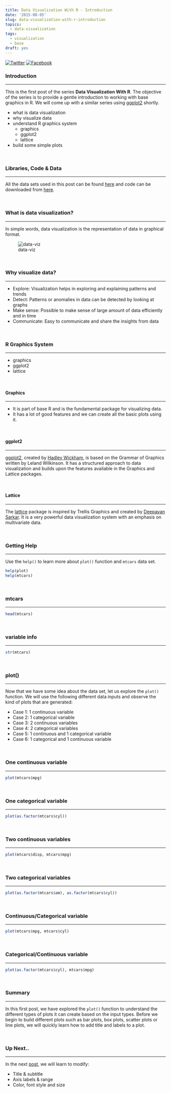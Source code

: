 ```yaml
---
title: Data Visualization With R - Introduction
date: '2015-08-05'
slug: data-visualization-with-r-introduction
topics:
  - data-visualization
tags:
  - visualization
  - base
draft: yes
---
```


[![Twitter](http://i.imgur.com/tXSoThF.png)](https://twitter.com/login?redirect_after_login=%2Fhome%3Fstatus)
[![Facebook](http://i.imgur.com/P3YfQoD.png)](https://www.facebook.com/sharer/sharer.php?u=)

### Introduction

<hr>

This is the first post of the series **Data Visualization With R**. The objective of the series is to provide a gentle introduction to working with base graphics in R. We will come up with a similar series using [ggplot2](http://ggplot2.tidyverse.org/index.html) shortly. 

- what is data visualization
- why visualize data
- understand R graphics system
    - graphics
    - ggplot2
    - lattice
- build some simple plots

<br>

### Libraries, Code & Data

<hr>

All the data sets used in this post can be found [here](https://github.com/rsquaredacademy/datasets) and code can be downloaded from [here](https://gist.github.com/rsquaredacademy/3690e9217c72644a9e9bada0df709426).

<br>

### What is data visualization?

<hr>

In simple words, data visualization is the representation of data in graphical format. 

![data-viz](data-viz.png)

<br>

### Why visualize data?

<hr>

- Explore: Visualization helps in exploring and explaining patterns and trends
- Detect: Patterns or anomalies in data can be detected by looking at graphs
- Make sense: Possible to make sense of large amount of data efficiently and in time
- Communicate: Easy to communicate and share the insights from data


<br>

### R Graphics System

<hr>

- graphics 
- ggplot2
- lattice

<br>

#### Graphics

<hr>

- It is part of base R and is the fundamental package for visualizing data.
- It has a lot of good features and we can create all the basic plots using it.

<br>

#### ggplot2

<hr>

[ggplot2](http://ggplot2.tidyverse.org/index.html), created by [Hadley Wickham](http://hadley.nz/), is based on the Grammar of Graphics written by Leland Wilkinson. It has a structured approach to data visualization and builds upon the features available in the Graphics and Lattice packages.

<br>

#### Lattice

<hr>

The [lattice](https://CRAN.R-project.org/package=lattice) package is inspired by Trellis Graphics and created by [Deepayan Sarkar](http://www.isid.ac.in/~deepayan/). It is a very powerful data visualization system with an emphasis on multivariate data.


<br>

### Getting Help

<hr>

Use the `help()` to learn more about `plot()` function and `mtcars` data set.

```r
help(plot)
help(mtcars)
```

<br>

### mtcars 

<hr>

```r
head(mtcars)
```

<br>

### variable info

<hr>

```r
str(mtcars)
```

<br>

### plot()

<hr>

Now that we have some idea about the data set, let us explore the `plot()` function. We will use the following different data inputs and observe the kind of plots that are generated:

- Case 1: 1 continuous variable
- Case 2: 1 categorical variable
- Case 3: 2 continuous variables
- Case 4: 2 categorical variables
- Case 5: 1 continuous and 1 categorical variable
- Case 6: 1 categorical and 1 continuous variable

<br>

### One continuous variable

<hr>

```r
plot(mtcars$mpg)
```

<br>

### One categorical variable

<hr>

```r
plot(as.factor(mtcars$cyl))
```

<br>

### Two continuous variables

<hr>

```r
plot(mtcars$disp, mtcars$mpg)
```

<br>

### Two categorical variables

<hr>

```r
plot(as.factor(mtcars$am), as.factor(mtcars$cyl))
```

<br>

### Continuous/Categorical variable

<hr>

```r
plot(mtcars$mpg, mtcars$cyl)
```

<br>

### Categorical/Continuous variable

<hr>

```r
plot(as.factor(mtcars$cyl), mtcars$mpg)
```

<br>

### Summary

<hr>

In this first post, we have explored the `plot()` function to understand the different types of plots it can create based on the input types. Before we begin to build different plots such as bar plots, box plots, scatter plots or line plots, we will quickly learn how to add title and labels to a plot. 

<br>

### Up Next..

<hr>

In the next [post](https://rsquaredacademy.github.io/blog/post/data-visualization-with-r-title-and-axis-labels/), we will learn to modify:

- Title & subtitle
- Axis labels & range
- Color, font style and size

<br>